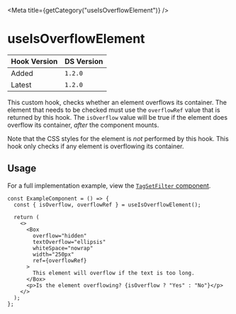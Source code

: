 

<Meta title={getCategory("useIsOverflowElement")} />

# useIsOverflowElement

| Hook Version | DS Version |
| ------------ | ---------- |
| Added        | `1.2.0`    |
| Latest       | `1.2.0`    |

This custom hook, checks whether an element overflows its container. The
element that needs to be checked must use the `overflowRef` value that is
returned by this hook. The `isOverflow` value will be true if the element does
overflow its container, _after_ the component mounts.

Note that the CSS styles for the element is _not_ performed by this hook. This
hook only checks if any element is overflowing its container.

## Usage

For a full implementation example, view the
[`TagSetFilter` component](https://github.com/NYPL/nypl-design-system/blob/development/src/components/TagSetFilter/TagSetFilter.tsx).

```tsx
const ExampleComponent = () => {
  const { isOverflow, overflowRef } = useIsOverflowElement();

  return (
    <>
      <Box
        overflow="hidden"
        textOverflow="ellipsis"
        whiteSpace="nowrap"
        width="250px"
        ref={overflowRef}
      >
        This element will overflow if the text is too long.
      </Box>
      <p>Is the element overflowing? {isOverflow ? "Yes" : "No"}</p>
    </>
  );
};
```
